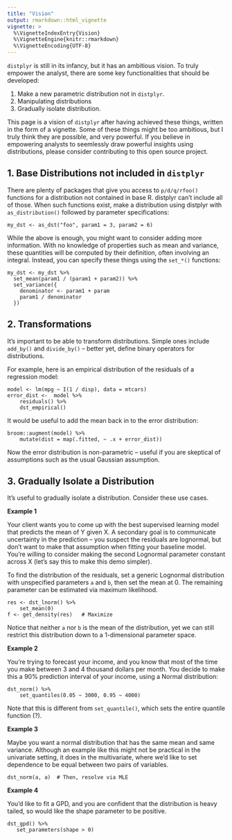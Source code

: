 ```yaml
---
title: "Vision"
output: rmarkdown::html_vignette
vignette: >
  %\VignetteIndexEntry{Vision}
  %\VignetteEngine{knitr::rmarkdown}
  %\VignetteEncoding{UTF-8}
---
```


`distplyr` is still in its infancy, but it has an ambitious vision. To truly empower the analyst, there are some key functionalities that should be developed:

1. Make a new parametric distribution not in `distplyr`.
2. Manipulating distributions
3. Gradually isolate distribution.

This page is a vision of `distplyr` after having achieved these things, written in the form of a vignette. Some of these things might be too ambitious, but I truly think they are possible, and very powerful. If you believe in empowering analysts to seemlessly draw powerful insights using distributions, please consider contributing to this open source project. 

## 1\. Base Distributions not included in `distplyr`

There are plenty of packages that give you access to `p/d/q/rfoo()` functions for a distribution not contained in base R. distplyr can't include all of those. When such functions exist, make a distribution using distplyr with `as_distribution()` followed by parameter specifications:

```
my_dst <- as_dst("foo", param1 = 3, param2 = 6)
```

While the above is enough, you might want to consider adding more information. With no knowledge of properties such as mean and variance, these quantities will be computed by their definition, often involving an integral. Instead, you can specify these things using the `set_*()` functions:

```
my_dst <- my_dst %>%
  set_mean(param1 / (param1 + param2)) %>% 
  set_variance({
    denominator <- param1 + param
    param1 / denominator
  })
```

## 2\. Transformations

It's important to be able to transform distributions. Simple ones include `add_by()` and `divide_by()` -- better yet, define binary operators for distributions. 

For example, here is an empirical distribution of the residuals of a regression model:

```
model <- lm(mpg ~ I(1 / disp), data = mtcars)
error_dist <-  model %>% 
	residuals() %>% 
	dst_empirical()
```

It would be useful to add the mean back in to the error distribution:

```
broom::augment(model) %>% 
	mutate(dist = map(.fitted, ~ .x + error_dist))
```

Now the error distribution is non-parametric -- useful if you are skeptical of assumptions such as the usual Gaussian assumption.

## 3\. Gradually Isolate a Distribution

It's useful to gradually isolate a distribution. Consider these use cases.

**Example 1**

Your client wants you to come up with the best supervised learning model that predicts the mean of Y given X. A secondary goal is to communicate uncertainty in the prediction -- you suspect the residuals are lognormal, but don't want to make that assumption when fitting your baseline model. You're willing to consider making the second Lognormal parameter constant across X (let's say this to make this demo simpler). 

To find the distribution of the residuals, set a generic Lognormal distribution with unspecified parameters `a` and `b`, then set the mean at 0. The remaining parameter can be estimated via maximum likelihood. 

```
res <- dst_lnorm() %>% 
    set_mean(0)
f <- get_density(res)   # Maximize
```

Notice that neither `a` nor `b` is the mean of the distribution, yet we can still restrict this distribution down to a 1-dimensional parameter space.

**Example 2**

You're trying to forecast your income, and you know that most of the time you make between 3 and 4 thousand dollars per month. You decide to make this a 90% prediction interval of your income, using a Normal distribution:

```
dst_norm() %>% 
    set_quantiles(0.05 ~ 3000, 0.95 ~ 4000)
```

Note that this is different from `set_quantile()`, which sets the entire quantile function (?).

**Example 3**

Maybe you want a normal distribution that has the same mean and same variance. Although an example like this might not be practical in the univariate setting, it does in the multivariate, where we'd like to set dependence to be equal between two pairs of variables. 

```
dst_norm(a, a)  # Then, resolve via MLE 
```

**Example 4**

You'd like to fit a GPD, and you are confident that the distribution is heavy tailed, so would like the shape parameter to be positive. 

```
dst_gpd() %>% 
   set_parameters(shape > 0)
```
